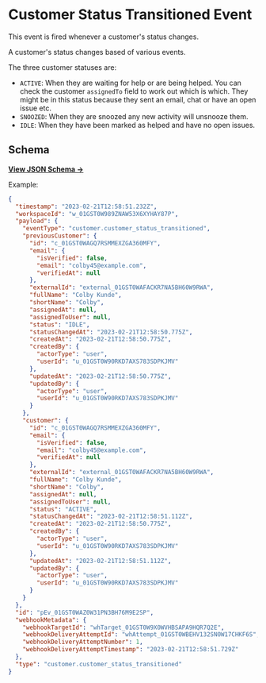 # Customer Status Transitioned Event

This event is fired whenever a customer's status changes.

A customer's status changes based of various events.

The three customer statuses are:

- `ACTIVE`: When they are waiting for help or are being helped. You can check the customer `assignedTo` field to work out which is which. They might be in this status because they sent an email, chat or have an open issue etc.
- `SNOOZED`: When they are snoozed any new activity will unsnooze them.
- `IDLE`: When they have been marked as helped and have no open issues.

## Schema

[**View JSON Schema →**](https://json-schema.app/view/%23/%23%2Fdefinitions%2FcustomerStatusTransitionedPayload?url=https%3A%2F%2Fcore-api.uk.plain.com%2Fwebhooks%2Fschema.json)

Example:

```json
{
  "timestamp": "2023-02-21T12:58:51.232Z",
  "workspaceId": "w_01GST0W989ZNAW53X6XYHAY87P",
  "payload": {
    "eventType": "customer.customer_status_transitioned",
    "previousCustomer": {
      "id": "c_01GST0WAGQ7RSMMEXZGA360MFY",
      "email": {
        "isVerified": false,
        "email": "colby45@example.com",
        "verifiedAt": null
      },
      "externalId": "external_01GST0WAFACKR7NA5BH60W9RWA",
      "fullName": "Colby Kunde",
      "shortName": "Colby",
      "assignedAt": null,
      "assignedToUser": null,
      "status": "IDLE",
      "statusChangedAt": "2023-02-21T12:58:50.775Z",
      "createdAt": "2023-02-21T12:58:50.775Z",
      "createdBy": {
        "actorType": "user",
        "userId": "u_01GST0W90RKD7AXS783SDPKJMV"
      },
      "updatedAt": "2023-02-21T12:58:50.775Z",
      "updatedBy": {
        "actorType": "user",
        "userId": "u_01GST0W90RKD7AXS783SDPKJMV"
      }
    },
    "customer": {
      "id": "c_01GST0WAGQ7RSMMEXZGA360MFY",
      "email": {
        "isVerified": false,
        "email": "colby45@example.com",
        "verifiedAt": null
      },
      "externalId": "external_01GST0WAFACKR7NA5BH60W9RWA",
      "fullName": "Colby Kunde",
      "shortName": "Colby",
      "assignedAt": null,
      "assignedToUser": null,
      "status": "ACTIVE",
      "statusChangedAt": "2023-02-21T12:58:51.112Z",
      "createdAt": "2023-02-21T12:58:50.775Z",
      "createdBy": {
        "actorType": "user",
        "userId": "u_01GST0W90RKD7AXS783SDPKJMV"
      },
      "updatedAt": "2023-02-21T12:58:51.112Z",
      "updatedBy": {
        "actorType": "user",
        "userId": "u_01GST0W90RKD7AXS783SDPKJMV"
      }
    }
  },
  "id": "pEv_01GST0WAZ0W31PN3BH76M9E2SP",
  "webhookMetadata": {
    "webhookTargetId": "whTarget_01GST0W9X0WVHBSAPA9HQR7Q2E",
    "webhookDeliveryAttemptId": "whAttempt_01GST0WBEHV132SN0W17CHKF6S",
    "webhookDeliveryAttemptNumber": 1,
    "webhookDeliveryAttemptTimestamp": "2023-02-21T12:58:51.729Z"
  },
  "type": "customer.customer_status_transitioned"
}
```
